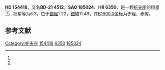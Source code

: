 {{Starbox begin
| name = HD 154418
}}
{{Starbox observe
| epoch = [[J2000.0|J2000.0]]
| constell = [[蛇夫座|蛇夫座]]<ref name=SIMBAD>{{cite web
 | url=http://simbad.u-strasbg.fr/simbad/sim-id?Ident=HR+6350
 | title=Pulsating variable Star
 | publisher=Centre de Données astronomiques de Strasbourg
 | work=SIMBAD
 | accessdate=2012-07-13
 | archive-date=2019-07-25
 | archive-url=https://web.archive.org/web/20190725112118/http://simbad.u-strasbg.fr/simbad/sim-id?Ident=HR+6350
 }}</ref><ref name=DATA>{{cite web
 | url=http://vizier.u-strasbg.fr/viz-bin/VizieR-5?-out.add=.&-source=5050&-corr=PK=HR&-out.max=9999&HR=6350
 | title=VizieR Detailed Page
 | accessdate=2012-07-13
 | archive-date=2016-03-05
 | archive-url=https://web.archive.org/web/20160305002557/http://vizier.u-strasbg.fr/viz-bin/VizieR-5?-out.add=.&-source=5050&-corr=PK=HR&-out.max=9999&HR=6350
 | dead-url=no
 }}</ref>
| 星官 = 
| ra = {{RA|17|6|11.8}}<ref name=SIMBAD /><ref name=DATA />
| dec = {{DEC|-21|33|53}}<ref name=SIMBAD /><ref name=DATA />
| appmag_v = 6.3<ref name=SIMBAD /><ref name=DATA />
}}
{{Starbox character
| class = A3m<ref name=SIMBAD /><ref name=DATA />
| b-v = 0.13<ref name=SIMBAD /><ref name=DATA />
| u-b = <ref name=SIMBAD /><ref name=DATA />
| r-i = <ref name=SIMBAD /><ref name=DATA />
| variable = 
}}
{{Starbox astrometry
| radial_v = 
| prop_mo_ra = -45
| parallax = 
| p_error = 
}}
{{Starbox catalog
| names =BD-21 4512，[[SAO星表|SAO]] 185024，[[HD星表|HD]] 154418，[[HR星表|HR]] 6350}}
{{Starbox reference |Simbad=HR+6350}}
{{Starbox end}}

'''HD 154418'''，又名'''BD-21 4512'''，'''SAO 185024'''、'''HR 6350'''，是一颗[[蛇夫座|蛇夫座]]的恒星<ref name=SIMBAD /><ref name=DATA />，视星等为6.3，位于[[銀道座標系|銀經]]1.22，[[銀道座標系|銀緯]]11.49，其[[B1900.0|B1900.0]]坐标为赤經{{RA|17|0|13.4}}，赤緯{{DEC|-21|11.49|33}}。

== 参考文献 ==
{{reflist}}

{{star-stub}}
{{蛇夫座恒星}}
{{星官|天江|4|11}}

[[Category:蛇夫座|Category:蛇夫座]]
[[Category:HD和HDE天體|154418]]
[[Category:HR天體|6350]]
[[Category:SAO天體|185024]]